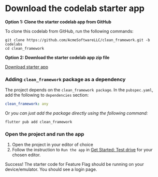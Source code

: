 # Download the codelab starter app

**Option 1: Clone the starter codelab app from GitHub**

To clone this codelab from GitHub, run the following commands:
```
git clone https://github.com/AcmeSoftwareLLC/clean_framework.git -b codelabs
cd clean_framework
```

**Option 2: Download the starter codelab app zip file**

[Download starter app](https://github.com/AcmeSoftwareLLC/clean_framework/raw/codelabs/clean_feature_flag.zip)


### Adding `clean_framework` package as a dependency

The project depends on the `clean_framework package`.
In the `pubspec.yaml`, add the following to `dependencies` section:
```yaml
clean_framework: any
```

Or _you can just add the package directly using the following command:_
```
flutter pub add clean_framework
```

### Open the project and run the app

1. Open the project in your editor of choice
2. Follow the instruction to `Run the app` in [Get Started: Test drive](https://docs.flutter.dev/get-started/test-drive) for your chosen editor.

Success! The starter code for Feature Flag should be running on your device/emulator. You should see a login page.